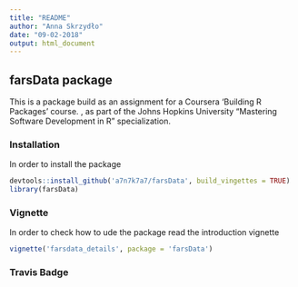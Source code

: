 ```yaml
---
title: "README"
author: "Anna Skrzydło"
date: "09-02-2018"
output: html_document
---
```



## farsData package
This is a package build as an assignment for a Coursera 'Building R Packages' course. , as part of the Johns Hopkins University "Mastering Software Development in R" specialization.

### Installation
In order to install the package
```r
devtools::install_github('a7n7k7a7/farsData', build_vingettes = TRUE)
library(farsData)
```
### Vignette
In order to check how to ude the package read the introduction vignette
```r
vignette('farsdata_details', package = 'farsData')
```

### Travis Badge
